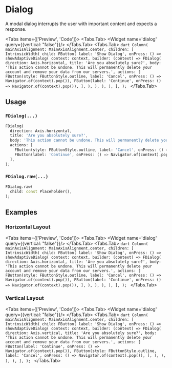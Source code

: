 
# Dialog
A modal dialog interrupts the user with important content and expects a response.

<Tabs items={['Preview', 'Code']}>
  <Tabs.Tab>
    <Widget name='dialog' query={{vertical: "false"}}/>
  </Tabs.Tab>
  <Tabs.Tab>
    ```dart
    Column(
      mainAxisAlignment: MainAxisAlignment.center,
      children: [
        IntrinsicWidth(
          child: FButton(
            label: 'Show Dialog',
            onPress: () => showAdaptiveDialog(
              context: context,
              builder: (context) => FDialog(
                direction: Axis.horizontal,
                title: 'Are you absolutely sure?',
                body: 'This action cannot be undone. This will permanently delete your account and remove your data from our servers.',
                actions: [
                  FButton(style: FButtonStyle.outline, label: 'Cancel', onPress: () => Navigator.of(context).pop()),
                  FButton(label: 'Continue', onPress: () => Navigator.of(context).pop()),
                ],
              ),
            ),
          ),
        ),
      ],
    );
    ```
  </Tabs.Tab>
</Tabs>

## Usage

### `FDialog(...)`

```dart
FDialog(
  direction: Axis.horizontal,
  title: 'Are you absolutely sure?',
  body: 'This action cannot be undone. This will permanently delete your account and remove your data from our servers.',
  actions: [
    FButton(style: FButtonStyle.outline, label: 'Cancel', onPress: () => Navigator.of(context).pop()),
    FButton(label: 'Continue', onPress: () => Navigator.of(context).pop()),
  ],
);
```

### `FDialog.raw(...)`

```dart
FDialog.raw(
  child: const Placeholder(),
);
```

## Examples

### Horizontal Layout
<Tabs items={['Preview', 'Code']}>
  <Tabs.Tab>
    <Widget name='dialog' query={{vertical: "false"}}/>
  </Tabs.Tab>
  <Tabs.Tab>
    ```dart
    Column(
      mainAxisAlignment: MainAxisAlignment.center,
      children: [
        IntrinsicWidth(
          child: FButton(
            label: 'Show Dialog',
            onPress: () => showAdaptiveDialog(
              context: context,
              builder: (context) => FDialog(
                direction: Axis.horizontal,
                title: 'Are you absolutely sure?',
                body: 'This action cannot be undone. This will permanently delete your account and remove your data from our servers.',
                actions: [
                  FButton(style: FButtonStyle.outline, label: 'Cancel', onPress: () => Navigator.of(context).pop()),
                  FButton(label: 'Continue', onPress: () => Navigator.of(context).pop()),
                ],
              ),
            ),
          ),
        ),
      ],
    );
    ```
  </Tabs.Tab>
</Tabs>

### Vertical Layout

<Tabs items={['Preview', 'Code']}>
  <Tabs.Tab>
    <Widget name='dialog' query={{vertical: "false"}}/>
  </Tabs.Tab>
  <Tabs.Tab>
      ```dart
      Column(
        mainAxisAlignment: MainAxisAlignment.center,
        children: [
          IntrinsicWidth(
            child: FButton(
              label: 'Show Dialog',
              onPress: () => showAdaptiveDialog(
                context: context,
                builder: (context) => FDialog(
                  direction: Axis.vertical,
                  title: 'Are you absolutely sure?',
                  body: 'This action cannot be undone. This will permanently delete your account and remove your data from our servers.',
                  actions: [
                    FButton(label: 'Continue', onPress: () => Navigator.of(context).pop()),
                    FButton(style: FButtonStyle.outline, label: 'Cancel', onPress: () => Navigator.of(context).pop()),
                  ],
                ),
              ),
            ),
          ),
        ],
      );
      ```
  </Tabs.Tab>
</Tabs>
